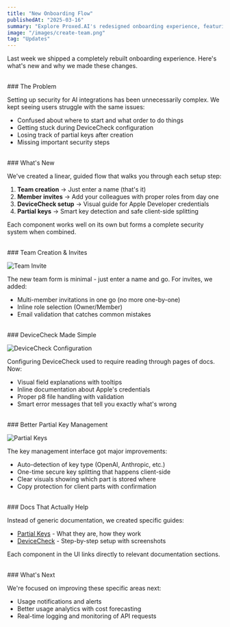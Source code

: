 ```yaml
---
title: "New Onboarding Flow"
publishedAt: "2025-03-16"
summary: "Explore Proxed.AI's redesigned onboarding experience, featuring a guided step-by-step setup for teams, simplified DeviceCheck configuration, and improved partial key management for enhanced security."
image: "/images/create-team.png"
tag: "Updates"
---
```


Last week we shipped a completely rebuilt onboarding experience. Here's what's new and why we made these changes.

<br />
### The Problem

Setting up security for AI integrations has been unnecessarily complex. We kept seeing users struggle with the same issues:

- Confused about where to start and what order to do things
- Getting stuck during DeviceCheck configuration
- Losing track of partial keys after creation
- Missing important security steps

<br />
### What's New

We've created a linear, guided flow that walks you through each setup step:

1. **Team creation** → Just enter a name (that's it)
2. **Member invites** → Add your colleagues with proper roles from day one
3. **DeviceCheck setup** → Visual guide for Apple Developer credentials
4. **Partial keys** → Smart key detection and safe client-side splitting

Each component works well on its own but forms a complete security system when combined.

<br />
### Team Creation & Invites

![Team Invite](/images/team-invite.png)

The new team form is minimal - just enter a name and go. For invites, we added:
- Multi-member invitations in one go (no more one-by-one)
- Inline role selection (Owner/Member)
- Email validation that catches common mistakes

<br />
### DeviceCheck Made Simple

![DeviceCheck Configuration](/images/devicecheck-config.png)

Configuring DeviceCheck used to require reading through pages of docs. Now:
- Visual field explanations with tooltips
- Inline documentation about Apple's credentials
- Proper p8 file handling with validation
- Smart error messages that tell you exactly what's wrong

<br />
### Better Partial Key Management

![Partial Keys](/images/partial-keys.png)

The key management interface got major improvements:
- Auto-detection of key type (OpenAI, Anthropic, etc.)
- One-time secure key splitting that happens client-side
- Clear visuals showing which part is stored where
- Copy protection for client parts with confirmation

<br />
### Docs That Actually Help

Instead of generic documentation, we created specific guides:
- [Partial Keys](https://docs.proxed.ai/partial-keys) - What they are, how they work
- [DeviceCheck](https://docs.proxed.ai/device-check) - Step-by-step setup with screenshots

Each component in the UI links directly to relevant documentation sections.

<br />
### What's Next

We're focused on improving these specific areas next:

- Usage notifications and alerts
- Better usage analytics with cost forecasting
- Real-time logging and monitoring of API requests

